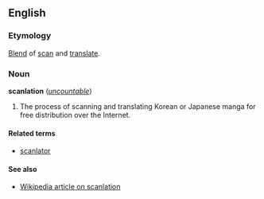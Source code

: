 ==English==
===Etymology===
[[Blend]] of [[scan]] and [[translate]].

===Noun===
'''scanlation''' (''[[uncountable]]'')

# The process of scanning and translating Korean or Japanese manga for free distribution over the Internet.

====Related terms====
*[[scanlator]]

====See also====
*[[w:Scanlation|Wikipedia article on scanlation]]